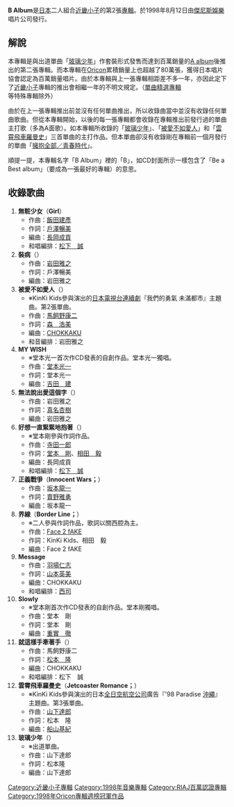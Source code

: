 {{Infobox Album
| Name = B Album
| Type = 專輯
| Longtype = 
| Artist = [[KinKi_Kids|KinKi Kids]]
| Cover = 
| Released = 1998年8月12日
| Recorded = 
| Genre = J-POP
| Length = 63分30秒
| Label = [[傑尼斯娛樂|傑尼斯娛樂]]
| Producer = [[藤島Mary泰子|藤島Mary泰子]]
| Reviews = 
| Last album = ''[[A_album|A album]]''<br />1997年
| This album = ''B album''<br />1998年
| Next album = ''[[C_album|C album]]''<br />1999年
}}
'''B Album'''是[[日本|日本]]二人組合[[近畿小子|近畿小子]]的第2張[[音樂專輯|專輯]]。於1998年8月12日由[[傑尼斯娛樂|傑尼斯娛樂]]唱片公司發行。

== 解說 ==
本專輯是與出道單曲「[[玻璃少年|玻璃少年]]」作套裝形式發售而達到百萬銷量的[[A_album|A album]]後推出的第二張專輯。而本專輯在[[Oricon|Oricon]]累積銷量上也超越了80萬張，獲得日本唱片協會認定為百萬銷量唱片。由於本專輯與上一張專輯相距差不多一年，亦因此定下了[[近畿小子|近畿小子]]專輯的推出會相繼一年的不明文規定。（[[KinKi_Single_Selection|單曲精選專輯]]等特殊專輯除外）

由於在上一張專輯推出前並沒有任何單曲推出，所以收錄曲當中並沒有收錄任何單曲歌曲。但從本專輯開始，以後的每一張專輯都會收錄在專輯推出前發行過的單曲主打歌（多為A面歌）。如本專輯所收錄的「[[玻璃少年|玻璃少年]]」、「[[被愛不如去愛|被愛不如愛人]]」和「[[Jetcoaster_Romance|雲霄飛車羅曼史]]」三首單曲的主打作品。但本單曲卻沒有收錄剛在專輯前一個月發行的單曲「[[擁抱全部/青之時代|擁抱全部／青春時代]]」。

順提一提，本專輯名字「B Album」裡的「B」，如CD封面所示一樣包含了「Be a Best album」（要成為一張最好的專輯）的意思。

== 收錄歌曲 ==
#'''無粧少女'''（'''{{lang|ja|スッピン}}Girl'''）
#*作曲：[[飯田建彥|飯田建彥]]
#*作詞：[[戶澤暢美|戶澤暢美]]
#*編曲：[[長岡成貢|長岡成貢]]
#*和唱編排：[[松下誠|松下　誠]]
#'''裝病'''（'''{{lang|ja|仮病をつかおう}}'''）
#*作曲：[[岩田雅之|岩田雅之]]
#*作詞：戶澤暢美
#*編曲：岩田雅之
#'''被愛不如愛人'''（'''{{lang|ja|愛されるより 愛したい}}'''）
#*※KinKi Kids參與演出的[[日本電視台|日本電視台]][[連續劇|連續劇]]『我們的勇氣 未滿都市』主題曲。第2張單曲。
#*作曲：[[馬飼野康二|馬飼野康二]]
#*作詞：[[森　浩美|森　浩美]]
#*編曲：[[CHOKKAKU|CHOKKAKU]]
#*和音編排：岩田雅之
#'''MY WISH'''
#*※堂本光一首次作CD發表的自創作品。堂本光一獨唱。
#*作曲：[[堂本光一|堂本光一]]
#*作詞：堂本光一
#*編曲：[[吉田建|吉田　建]]
#'''無法說出愛這個字'''（'''{{lang|ja|愛なんてコトバじゃ言えない}}'''）
#*作曲：岩田雅之
#*作詞：[[真名杏樹|真名杏樹]]
#*編曲：岩田雅之
#'''好想一直緊緊地抱著'''（'''{{lang|ja|ずっと抱きしめたい}}'''）
#*※堂本剛參與作詞作品。
#*作曲：[[寺田一郎|寺田一郎]]
#*作詞：[[堂本剛|堂本　剛]]、[[相田毅|相田　毅]]
#*編曲：長岡成貢
#*和唱編排：[[松下誠|松下　誠]]
#'''正義戰爭'''（'''Innocent Wars；{{lang|ja|イノセント・ウォーズ}}'''）
#*作曲：[[坂本龍一|坂本龍一]]
#*作詞：[[賣野雅勇|賣野雅勇]]
#*編曲：坂本龍一
#'''界線'''（'''Border Line；{{lang|ja|ボーダーライン}}'''）
#*※二人參與作詞作品，歌詞以關西腔為主。
#*作曲：[[Face_2_fAKE|Face 2 fAKE]]
#*作詞：KinKi Kids、相田　毅
#*編曲：Face 2 fAKE
#'''Message'''
#*作曲：[[羽場仁志|羽場仁志]]
#*作詞：[[山本英美|山本英美]]
#*編曲：CHOKKAKU
#*和唱編排：[[西司|西司]]
#'''Slowly'''
#*※堂本剛首次作CD發表的自創作品。堂本剛獨唱。
#*作曲：堂本　剛
#*作詞：堂本　剛
#*編曲：[[重實徹|重實　徹]]
#'''就這樣手牽著手'''（'''{{lang|ja|このまま手をつないで}}'''）
#*作曲：馬飼野康二
#*作詞：[[松本隆|松本　隆]]
#*編曲：CHOKKAKU
#*和唱編排：松下　誠
#'''雲霄飛車羅曼史'''（'''Jetcoaster Romance；{{lang|ja|ジェットコースター・ロマンス}}'''）
#*※KinKi Kids參與演出的日本[[全日本空輸|全日空]][[航空公司|航空公司]]廣告『'98 Paradise [[沖繩|沖繩]]』主題曲。第3張單曲。
#*作曲：[[山下達郎|山下達郎]]
#*作詞：松本　隆
#*編曲：[[船山基紀|船山基紀]]
#'''玻璃少年'''（'''{{lang|ja|硝子の少年}}'''）
#*※出道單曲。
#*作曲：山下達郎
#*作詞：松本隆
#*編曲：山下達郎


{{KinKi Kids}}

[[Category:近畿小子專輯|Category:近畿小子專輯]]
[[Category:1998年音樂專輯|Category:1998年音樂專輯]]
[[Category:RIAJ百萬認證專輯|Category:RIAJ百萬認證專輯]]
[[Category:1998年Oricon專輯週榜冠軍作品|Category:1998年Oricon專輯週榜冠軍作品]]